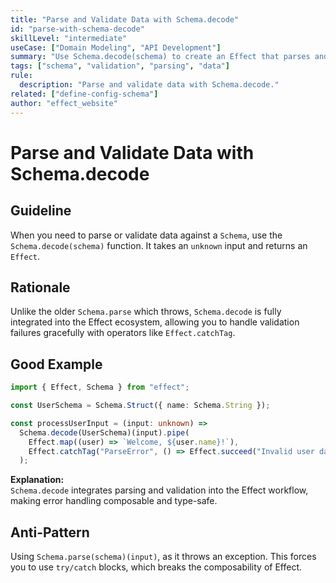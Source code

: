 ```yaml
---
title: "Parse and Validate Data with Schema.decode"
id: "parse-with-schema-decode"
skillLevel: "intermediate"
useCase: ["Domain Modeling", "API Development"]
summary: "Use Schema.decode(schema) to create an Effect that parses and validates unknown data, which integrates seamlessly with Effect's error handling."
tags: ["schema", "validation", "parsing", "data"]
rule:
  description: "Parse and validate data with Schema.decode."
related: ["define-config-schema"]
author: "effect_website"
---
```


# Parse and Validate Data with Schema.decode

## Guideline

When you need to parse or validate data against a `Schema`, use the
`Schema.decode(schema)` function. It takes an `unknown` input and returns an
`Effect`.

## Rationale

Unlike the older `Schema.parse` which throws, `Schema.decode` is fully
integrated into the Effect ecosystem, allowing you to handle validation
failures gracefully with operators like `Effect.catchTag`.

## Good Example

```typescript
import { Effect, Schema } from "effect";

const UserSchema = Schema.Struct({ name: Schema.String });

const processUserInput = (input: unknown) =>
  Schema.decode(UserSchema)(input).pipe(
    Effect.map((user) => `Welcome, ${user.name}!`),
    Effect.catchTag("ParseError", () => Effect.succeed("Invalid user data.")),
  );
```

**Explanation:**  
`Schema.decode` integrates parsing and validation into the Effect workflow,
making error handling composable and type-safe.

## Anti-Pattern

Using `Schema.parse(schema)(input)`, as it throws an exception. This forces
you to use `try/catch` blocks, which breaks the composability of Effect.
